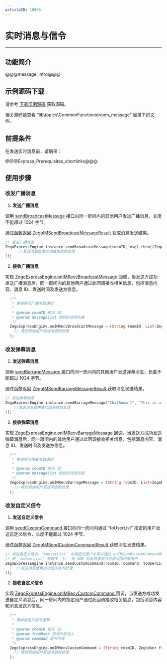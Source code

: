 ```yaml
---
articleID: 10906
---
```

# 实时消息与信令

- - -

## 功能简介

@@@message_intro@@@

## 示例源码下载

请参考 [下载示例源码](!DownloadDemo/DownloadDemo) 获取源码。

相关源码请查看 “lib\topics\CommonFunctions\room_message” 目录下的文件。

## 前提条件

在发送实时消息前，请确保：

@@@Express_Prerequisites_shortlinks@@@

## 使用步骤

### 收发广播消息

1. **发送广播消息**

  调用 [sendBroadcastMessage ](/unique-api/express-video-sdkhttps://doc-zh.zego.im/article/dart_flutter/zego_express_engine/ZegoExpressEngineIM/sendBroadcastMessage.html) 接口向同一房间内的其他用户发送广播消息，长度不能超过 1024 字节。

  通过函数返回 [ZegoIMSendBroadcastMessageResult ](/unique-api/express-video-sdkhttps://doc-zh.zego.im/article/dart_flutter/zego_express_engine/ZegoIMSendBroadcastMessageResult-class.html) 获取消息发送结果。

  ```dart
  // 发送广播消息
  ZegoExpressEngine.instance.sendBroadcastMessage(roomID, msg).then((ZegoIMSendBroadcastMessageResult result) {
        //发送消息结果成功或失败的处理
  });
  ```

2. **接收广播消息**

  实现 [ZegoExpressEngine.onIMRecvBroadcastMessage](/unique-api/express-video-sdkhttps://doc-zh.zego.im/article/dart_flutter/zego_express_engine/ZegoExpressEngine/onIMRecvBroadcastMessage.html) 回调，当发送方成功发送广播消息后，同一房间内的其他用户通过此回调接收相关信息，包括消息内容、消息 ID、发送时间及发送方信息。

  ```dart
    /**
     * 接收房间广播消息通知
     *
     * @param roomID 房间 ID
     * @param messageList 收到的消息列表
     */
    ZegoExpressEngine.onIMRecvBroadcastMessage = (String roomID, List<ZegoBroadcastMessageInfo> messageList) {
      // 收到其他用户发送消息的处理
    };
  ```

### 收发弹幕消息

1. **发送弹幕消息**

  调用 [sendBarrageMessage ](/unique-api/express-video-sdkhttps://doc-zh.zego.im/article/dart_flutter/zego_express_engine/ZegoExpressEngineIM/sendBarrageMessage.html) 接口向同一房间内的其他用户发送弹幕消息，长度不能超过 1024 字节。

  通过函数返回 [ZegoIMSendBarrageMessageResult ](/unique-api/express-video-sdkhttps://doc-zh.zego.im/article/dart_flutter/zego_express_engine/ZegoIMSendBarrageMessageResult-class.html) 获取消息发送结果。

  ```dart
  // 发送弹幕消息
  ZegoExpressEngine.instance.sendBarrageMessage("ChatRoom-1", "This is a barrage message").then((ZegoIMSendBarrageMessageResult result){
      //发送消息结果成功或失败的处理
  });
  ```

2. **接收弹幕消息**

  实现 [ZegoExpressEngine.onIMRecvBarrageMessage ](/unique-api/express-video-sdkhttps://doc-zh.zego.im/article/dart_flutter/zego_express_engine/ZegoExpressEngine/onIMRecvBarrageMessage.html) 回调，当发送方成功发送弹幕消息后，同一房间内的其他用户通过此回调接收相关信息，包括消息内容、消息 ID、发送时间及发送方信息。

  ```dart
    /**
     * 接收房间弹幕消息通知
     *
     * @param roomID 房间 ID
     * @param messageList 收到的消息列表
     */
    ZegoExpressEngine.onIMRecvBarrageMessage = (String roomID, List<ZegoBarrageMessageInfo> messageList) {
      // 收到其他用户发送消息的处理
    }; 
  ``` 

### 收发自定义信令

1. **发送自定义信令**

  调用 [sendCustomCommand ](/unique-api/express-video-sdkhttps://doc-zh.zego.im/article/dart_flutter/zego_express_engine/ZegoExpressEngineIM/sendCustomCommand.html) 接口向同一房间内通过 “toUserList” 指定的用户发送自定义信令，长度不能超过 1024 字节。

  通过函数返回 [ZegoIMSendCustomCommandResult ](/unique-api/express-video-sdkhttps://doc-zh.zego.im/article/dart_flutter/zego_express_engine/ZegoIMSendCustomCommandResult-class.html) 获取消息发送结果。

  ```dart
  // 发送自定义信令，`toUserList` 中指定的用户才可以通过 onIMSendCustomCommandResult 收到此信令
  // 若 `toUserList` 参数传 `[]` 则 SDK 将发送该信令给房间内所有用户
  ZegoExpressEngine.instance.sendCustomCommand(roomID, command, toUserList).then((ZegoIMSendCustomCommandResult result) {
       //发送消息结果成功或失败的处理
  });
  ```

2. **接收自定义信令**

  实现 [ZegoExpressEngine.onIMRecvCustomCommand ](/unique-api/express-video-sdkhttps://doc-zh.zego.im/article/dart_flutter/zego_express_engine/ZegoExpressEngine/onIMRecvCustomCommand.html) 回调，当发送方成功发送自定义消息后，同一房间内的指定用户通过此回调接收相关信息，包括消息内容和消息发送方信息。

  ```dart
    /**
     * 接收自定义信令通知
     *
     * @param roomID 房间 ID
     * @param fromUser 信令的发送人
     * @param command 信令内容
     */
    ZegoExpressEngine.onIMRecvCustomCommand = (String roomID, ZegoUser fromUser, String command) {
      // 收到其他用户发送消息的处理
    };
  ```
